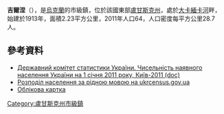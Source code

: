 {{No footnotes|time=2015-09-16T13:10:20+00:00}}
{{Coord|48|16|28|N|39|36|15|E|scale:30000|display=title}}

'''吉爾涅'''（{{lang-uk|Гірне}}），是[[烏克蘭|烏克蘭]]的市級鎮，位於該國東部[[盧甘斯克州|盧甘斯克州]]，處於[[大卡緬卡河|大卡緬卡河]]畔，始建於1913年，面積2.23平方公里，2011年人口64，人口密度每平方公里28.7人。

==參考資料==
*[https://web.archive.org/web/20121010205321/http://stat6.stat.lviv.ua/PXWEB2007/ukr/publ/2011/chnas.zip Державний комітет статистики України. Чисельність наявного населення України на 1 січня 2011 року, Київ-2011 (doc)]
* [https://web.archive.org/web/20140731182036/http://database.ukrcensus.gov.ua/Mult/Database/Census/databasetree_uk.asp Розподіл населення за рідною мовою на ukrcensus.gov.ua]
* [http://gska2.rada.gov.ua/pls/z7502/A005?rdat1=27.07.2008&rf7571=18973 Облікова картка]{{dead link|date=2017年12月 |bot=InternetArchiveBot |fix-attempted=yes }}

{{DEFAULTSORT:Гірне}}
[[Category:盧甘斯克州市級鎮|Category:盧甘斯克州市級鎮]]


{{Luhansk-geo-stub}}